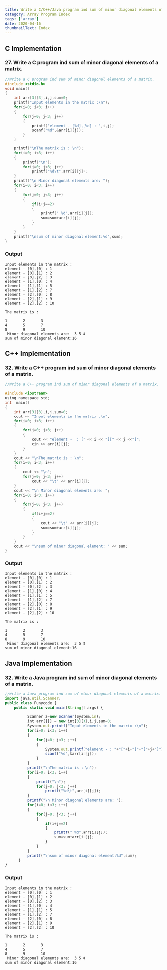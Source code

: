 ```yaml
---
title: Write a C/C++/Java program ind sum of minor diagonal elements of a matrix.
category: Array Program Index
tags: ['array']
date: 2020-04-16
thumbnailText: Index
---
```


## C Implementation
### 27. Write a C program ind sum of minor diagonal elements of a matrix.
```c
//Write a C program ind sum of minor diagonal elements of a matrix.
#include <stdio.h>
void main()
{
    int arr[3][3],i,j,sum=0;
    printf("Input elements in the matrix :\n");
    for(i=0; i<3; i++)
    {
        for(j=0; j<3; j++)
        {
            printf("element - [%d],[%d] : ",i,j);
            scanf("%d",&arr[i][j]);
        }
    }

    printf("\nThe matrix is : \n");
    for(i=0; i<3; i++)
    {
        printf("\n");
        for(j=0; j<3; j++)
            printf("%d\t",arr[i][j]);
    }
    printf("\n Minor diagonal elements are: ");
    for(i=0; i<3; i++)
    {
        for(j=0; j<3; j++)
        {
            if(i+j==2)
            {
                printf(" %d",arr[i][j]);
                sum=sum+arr[i][j];
            }
        }
    }
    printf("\nsum of minor diagonal element:%d",sum);
}
```
### Output
```
Input elements in the matrix :
element - [0],[0] : 1
element - [0],[1] : 2
element - [0],[2] : 3
element - [1],[0] : 4
element - [1],[1] : 5
element - [1],[2] : 7
element - [2],[0] : 8
element - [2],[1] : 9
element - [2],[2] : 10

The matrix is :

1       2       3
4       5       7
8       9       10
 Minor diagonal elements are:  3 5 8
sum of minor diagonal element:16
```
## C++ Implementation
### 32. Write a C++ program ind sum of minor diagonal elements of a matrix.
```c
//Write a C++ program ind sum of minor diagonal elements of a matrix.

#include <iostream>
using namespace std;
int  main()
{
    int arr[3][3],i,j,sum=0;
    cout << "Input elements in the matrix :\n";
    for(i=0; i<3; i++)
    {
        for(j=0; j<3; j++)
        {
            cout << "element -  : [" << i << "][" << j <<"]";
            cin >> arr[i][j];
        }
    }
    cout << "\nThe matrix is : \n";
    for(i=0; i<3; i++)
    {
        cout << "\n";
        for(j=0; j<3; j++)
            cout << "\t" << arr[i][j];
    }
    cout << "\n Minor diagonal elements are: ";
    for(i=0; i<3; i++)
    {
        for(j=0; j<3; j++)
        {
            if(i+j==2)
            {
                cout << "\t" << arr[i][j];
                sum=sum+arr[i][j];
            }
        }
    }
    cout << "\nsum of minor diagonal element: " << sum;
}
```
### Output
```
Input elements in the matrix :
element - [0],[0] : 1
element - [0],[1] : 2
element - [0],[2] : 3
element - [1],[0] : 4
element - [1],[1] : 5
element - [1],[2] : 7
element - [2],[0] : 8
element - [2],[1] : 9
element - [2],[2] : 10

The matrix is :

1       2       3
4       5       7
8       9       10
 Minor diagonal elements are:  3 5 8
sum of minor diagonal element:16
```

## Java Implementation
### 32. Write a Java program ind sum of minor diagonal elements of a matrix.
```js
//Write a Java program ind sum of minor diagonal elements of a matrix.
import java.util.Scanner;
public class Funycode {
    public static void main(String[] args) {

          Scanner z=new Scanner(System.in);
          int arr[][] = new int[3][3],i,j,sum=0;
          System.out.printf("Input elements in the matrix :\n");
          for(i=0; i<3; i++)
          {
              for(j=0; j<3; j++)
              {
                  System.out.printf("element - : "+"["+i+"]"+"["+j+"]");
                  scanf("%d",&arr[i][j]);
              }
          }
          printf("\nThe matrix is : \n");
          for(i=0; i<3; i++)
          {
              printf("\n");
              for(j=0; j<3; j++)
                  printf("%d\t",arr[i][j]);
          }
          printf("\n Minor diagonal elements are: ");
          for(i=0; i<3; i++)
          {
              for(j=0; j<3; j++)
              {
                  if(i+j==2)
                  {
                      printf(" %d",arr[i][j]);
                      sum=sum+arr[i][j];
                  }
              }
          }
          printf("\nsum of minor diagonal element:%d",sum);
      }
}
```
### Output
```
Input elements in the matrix :
element - [0],[0] : 1
element - [0],[1] : 2
element - [0],[2] : 3
element - [1],[0] : 4
element - [1],[1] : 5
element - [1],[2] : 7
element - [2],[0] : 8
element - [2],[1] : 9
element - [2],[2] : 10

The matrix is :

1       2       3
4       5       7
8       9       10
 Minor diagonal elements are:  3 5 8
sum of minor diagonal element:16
```
